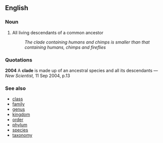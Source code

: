 == English ==

=== Noun ===

# All living descendants of a common ancestor
#: ''The clade containing humans and chimps is smaller than that containing humans, chimps and fireflies''


===Quotations===
'''2004''' A '''clade''' is made up of an ancestral species and all its descendants &mdash; ''New Scientist,'' 11 Sep 2004, p.13


=== See also ===
* [[class]]
* [[family]]
* [[genus]]
* [[kingdom]]
* [[order]]
* [[phylum]]
* [[species]]
* [[taxonomy]]